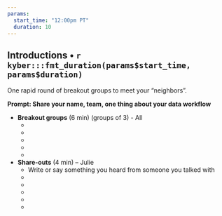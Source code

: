 ```yaml
---
params:
  start_time: "12:00pm PT"
  duration: 10
---
```


## Introductions • `r kyber:::fmt_duration(params$start_time, params$duration)`

One rapid round of breakout groups to meet your “neighbors”. 

**Prompt: Share your name, team, one thing about your data workflow**

- **Breakout groups** (6 min) (groups of 3) - All
  - ‎
  - 
  - 
  - 
  -
- **Share-outs** (4 min) – Julie
  - Write or say something you heard from someone you talked with
  -  
  -  
  - 
  -   
  - 

